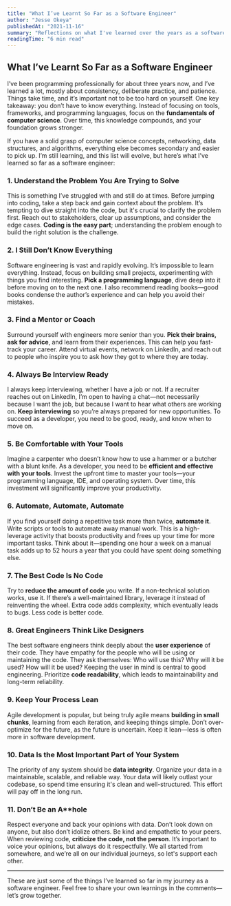 ```yaml
---
title: "What I’ve Learnt So Far as a Software Engineer"
author: "Jesse Okeya"
publishedAt: "2021-11-16"
summary: "Reflections on what I've learned over the years as a software engineer."
readingTime: "6 min read"
---
```


## What I’ve Learnt So Far as a Software Engineer

I’ve been programming professionally for about three years now, and I’ve learned a lot, mostly about consistency, deliberate practice, and patience. Things take time, and it’s important not to be too hard on yourself. One key takeaway: you don’t have to know everything. Instead of focusing on tools, frameworks, and programming languages, focus on the **fundamentals of computer science**. Over time, this knowledge compounds, and your foundation grows stronger.

If you have a solid grasp of computer science concepts, networking, data structures, and algorithms, everything else becomes secondary and easier to pick up. I’m still learning, and this list will evolve, but here’s what I’ve learned so far as a software engineer:

### 1. Understand the Problem You Are Trying to Solve

This is something I’ve struggled with and still do at times. Before jumping into coding, take a step back and gain context about the problem. It’s tempting to dive straight into the code, but it's crucial to clarify the problem first. Reach out to stakeholders, clear up assumptions, and consider the edge cases. **Coding is the easy part**; understanding the problem enough to build the right solution is the challenge.

### 2. I Still Don’t Know Everything

Software engineering is vast and rapidly evolving. It’s impossible to learn everything. Instead, focus on building small projects, experimenting with things you find interesting. **Pick a programming language**, dive deep into it before moving on to the next one. I also recommend reading books—good books condense the author’s experience and can help you avoid their mistakes.

### 3. Find a Mentor or Coach

Surround yourself with engineers more senior than you. **Pick their brains, ask for advice**, and learn from their experiences. This can help you fast-track your career. Attend virtual events, network on LinkedIn, and reach out to people who inspire you to ask how they got to where they are today.

### 4. Always Be Interview Ready

I always keep interviewing, whether I have a job or not. If a recruiter reaches out on LinkedIn, I’m open to having a chat—not necessarily because I want the job, but because I want to hear what others are working on. **Keep interviewing** so you’re always prepared for new opportunities. To succeed as a developer, you need to be good, ready, and know when to move on.

### 5. Be Comfortable with Your Tools

Imagine a carpenter who doesn’t know how to use a hammer or a butcher with a blunt knife. As a developer, you need to be **efficient and effective with your tools**. Invest the upfront time to master your tools—your programming language, IDE, and operating system. Over time, this investment will significantly improve your productivity.

### 6. Automate, Automate, Automate

If you find yourself doing a repetitive task more than twice, **automate it**. Write scripts or tools to automate away manual work. This is a high-leverage activity that boosts productivity and frees up your time for more important tasks. Think about it—spending one hour a week on a manual task adds up to 52 hours a year that you could have spent doing something else.

### 7. The Best Code Is No Code

Try to **reduce the amount of code** you write. If a non-technical solution works, use it. If there’s a well-maintained library, leverage it instead of reinventing the wheel. Extra code adds complexity, which eventually leads to bugs. Less code is better code.

### 8. Great Engineers Think Like Designers

The best software engineers think deeply about the **user experience** of their code. They have empathy for the people who will be using or maintaining the code. They ask themselves: Who will use this? Why will it be used? How will it be used? Keeping the user in mind is central to good engineering. Prioritize **code readability**, which leads to maintainability and long-term reliability.

### 9. Keep Your Process Lean

Agile development is popular, but being truly agile means **building in small chunks**, learning from each iteration, and keeping things simple. Don’t over-optimize for the future, as the future is uncertain. Keep it lean—less is often more in software development.

### 10. Data Is the Most Important Part of Your System

The priority of any system should be **data integrity**. Organize your data in a maintainable, scalable, and reliable way. Your data will likely outlast your codebase, so spend time ensuring it's clean and well-structured. This effort will pay off in the long run.

### 11. Don’t Be an A\*\*hole

Respect everyone and back your opinions with data. Don’t look down on anyone, but also don’t idolize others. Be kind and empathetic to your peers. When reviewing code, **criticize the code, not the person**. It’s important to voice your opinions, but always do it respectfully. We all started from somewhere, and we’re all on our individual journeys, so let's support each other.

---

These are just some of the things I’ve learned so far in my journey as a software engineer. Feel free to share your own learnings in the comments—let’s grow together.
